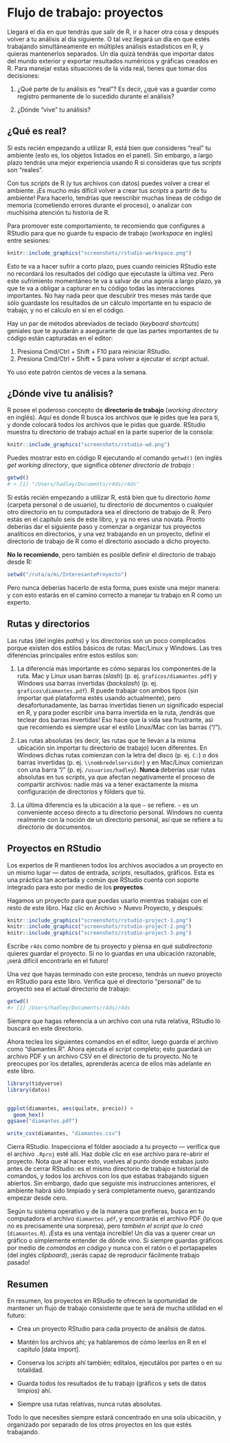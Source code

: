 # Flujo de trabajo: proyectos

Llegará el día en que tendrás que salir de R, ir a hacer otra cosa y después volver a tu análisis al día siguiente. O tal vez llegará un día en que estés trabajando simultáneamente en múltiples análisis estadísticos en R, y quieras mantenerlos separados. Un día quizá tendrás que importar datos del mundo exterior y exportar resultados numéricos y gráficas creados en R. Para manejar estas situaciones de la vida real, tienes que tomar dos decisiones:

1.  ¿Qué parte de tu análisis es "real"? Es decir, ¿qué vas a guardar como registro permanente de lo sucedido durante el análisis?

2.  ¿Dónde "vive" tu análisis?

## ¿Qué es real?

Si ests recién empezando a utilizar R, está bien que consideres "real" tu ambiente (esto es, los objetos listados en el panel). Sin embargo, a largo plazo tendrás una mejor experiencia usando R si consideras que tus _scripts_ son "reales". 

Con tus _scripts_ de R (y tus archivos con datos) puedes volver a crear el ambiente. ¡Es mucho más difícil volver a crear tus _scripts_ a partir de tu ambiente! Para hacerlo, tendrías que reescribir muchas líneas de código de memoria (cometiendo errores durante el proceso), o analizar con muchísima atención tu historia de R.  

Para promover este comportamiento, te recomiendo que configures a RStudio para que no guarde tu espacio de trabajo (_workspace_ en inglés) entre sesiones:

```r
knitr::include_graphics("screenshots/rstudio-workspace.png")
```

Esto te va a hacer sufrir a corto plazo, pues cuando reinicies RStudio este no recordará los resultados del código que ejecutaste la última vez. Pero este sufrimiento momentáneo te va a salvar de una agonía a largo plazo, ya que te va a obligar a capturar en tu código todas las interacciones importantes. No hay nada peor que descubrir tres meses más tarde que sólo guardaste los resultados de un cálculo importante en tu espacio de trabajo, y no el cálculo en sí en el código.

Hay un par de métodos abreviados de teclado (_keyboard shortcuts_) geniales que te ayudarán a asegurarte de que las partes importantes de tu código están capturadas en el editor:

1. Presiona Cmd/Ctrl + Shift + F10 para reiniciar RStudio.
2. Presiona Cmd/Ctrl + Shift + S para volver a ejecutar el _script_ actual.

Yo uso este patrón cientos de veces a la semana. 

## ¿Dónde vive tu análisis?

R posee el poderoso concepto de __directorio de trabajo__ (_working directory_ en inglés). Aquí es donde R busca los archivos que le pides que lea para ti, y donde colocará todos los archivos que le pidas que guarde. RStudio muestra tu directorio de trabajo actual en la parte superior de la consola: 

```r
knitr::include_graphics("screenshots/rstudio-wd.png")
```

Puedes mostrar esto en código R ejecutando el comando `getwd()` (en inglés _get working directory_, que significa _obtener directorio de trabajo_ :

```r
getwd()
# > [1] "/Users/hadley/Documents/r4ds/r4ds"
```

Si estás recién empezando a utilizar R, está bien que tu directorio _home_ (carpeta personal o de usuario), tu directorio de documentos o cualquier otro directorio en tu computadora sea el directorio de trabajo de R. Pero estás en el capítulo seis de este libro, y ya no eres una novata. Pronto deberías dar el siguiente paso y comenzar a organizar tus proyectos analíticos en directorios, y una vez trabajando en un proyecto, definir el directorio de trabajo de R como el directorio asociado a dicho proyecto.

__No lo recomiendo__, pero también es posible definir el directorio de trabajo desde R:

```r
setwd("/ruta/a/mi/InteresanteProyecto")
```

Pero nunca deberías hacerlo de esta forma, pues existe una mejor manera: y con esto estarás en el camino correcto a manejar tu trabajo en R como un experto.

## Rutas y directorios

Las rutas (del inglés _paths_) y los directorios son un poco complicados porque existen dos estilos básicos de rutas: Mac/Linux y Windows. Las tres diferencias principales entre estos estilos son:

1.  La diferencia más importante es cómo separas los componentes de la ruta. 
    Mac y Linux usan barras (_slash_) (p. ej. `graficos/diamantes.pdf`) y Windows
    usa barras invertidas (_backslash_) (p. ej. `graficos\diamantes.pdf`). R puede trabajar con ambos tipos
    (sin importar qué plataforma estés usando actualmente), pero desafortunadamente,
    las barras invertidas tienen un significado especial en R, y para poder escribir una barra invertida 
    en la ruta, ¡tendrás que teclear dos barras invertidas! Eso hace que la vida sea frustrante,
    así que recomiendo es siempre usar el estilo Linux/Mac con las barras ("/").

2.  Las rutas absolutas (es decir, las rutas que te llevan a la misma ubicación sin importar 
    tu directorio de trabajo) lucen diferentes. En Windows dichas rutas comienzan con la letra 
    del disco (p. ej. `C:`) o dos barras invertidas (p. ej. `\\nombredelservidor`) y en 
    Mac/Linux comienzan con una barra "/" (p. ej. `/usuarios/hadley`). __Nunca__ deberías
    usar rutas absolutas en tus _scripts_, ya que afectan negativamente el proceso de compartir archivos:
    nadie más va a tener exactamente la misma configuración de directorios y fólders que tú. 

3.  La última diferencia es la ubicación a la que `~` se refiere. `~` es un
    conveniente acceso directo a tu directorio personal. Windows no cuenta realmente con la
    noción de un directorio personal, así que se refiere a tu directorio de documentos.

## Proyectos en RStudio

Los expertos de R mantienen todos los archivos asociados a un proyecto en un mismo lugar --- datos de entrada, _scripts_, resultados, gráficos. Esta es una práctica tan acertada y común que RStudio cuenta con soporte integrado para esto por medio de los __proyectos__.   

Hagamos un proyecto para que puedas usarlo mientras trabajas con el resto de este libro. Haz clic en Archivo > Nuevo Proyecto, y después:

```r
knitr::include_graphics("screenshots/rstudio-project-1.png")
knitr::include_graphics("screenshots/rstudio-project-2.png")
knitr::include_graphics("screenshots/rstudio-project-3.png")
```

Escribe `r4ds` como nombre de tu proyecto y piensa en qué _subdirectorio_ quieres guardar el proyecto. Si no lo guardas en una ubicación razonable, ¡será difícil encontrarlo en el futuro!

Una vez que hayas terminado con este proceso, tendrás un nuevo proyecto en RStudio para este libro. Verifica que el directorio "personal" de tu proyecto sea el actual directorio de trabajo:

```r
getwd()
#> [1] /Users/hadley/Documents/r4ds/r4ds
```

Siempre que hagas referencia a un archivo con una ruta relativa, RStudio lo buscará en este directorio. 

Ahora teclea los siguientes comandos en el editor, luego guarda el archivo como "diamantes.R". Ahora ejecuta el _script_ completo; esto guardará un archivo PDF y un archivo CSV en el directorio de tu proyecto. No te preocupes por los detalles, aprenderás acerca de ellos más adelante en este libro.

```r
library(tidyverse)
library(datos)


ggplot(diamantes, aes(quilate, precio)) + 
  geom_hex()
ggsave("diamantes.pdf")

write_csv(diamantes, "diamantes.csv")
```

Cierra RStudio. Inspecciona el fólder asociado a tu proyecto --- verifica que el archivo `.Rproj` esté allí. Haz doble clic en ese archivo para re-abrir el proyecto. Nota que al hacer esto, vuelves al punto donde estabas justo antes de cerrar RStudio: es el mismo directorio de trabajo e historial de comandos, y todos los archivos con los que estabas trabajando siguen abiertos. Sin embargo, dado que seguiste mis instrucciones anteriores, el ambiente habrá sido limpiado y será completamente nuevo, garantizando empezar desde cero. 

Según tu sistema operativo y de la manera que prefieras, busca en tu computadora el archivo `diamantes.pdf`, y encontrarás el archivo PDF (lo que no es precisamente una sorpresa), pero _también el script que lo creó_ (`diamantes.R`). ¡Esta es una ventaja increíble! Un día vas a querer crear un gráfico o simplemente entender de dónde vino. Si siempre guardas gráficos por medio de _comandos en código_ y nunca con el ratón o el portapapeles (del inglés _clipboard_),  ¡serás capaz de reproducir fácilmente trabajo pasado!

## Resumen

En resumen, los proyectos en RStudio te ofrecen la oportunidad de mantener un flujo de trabajo consistente que te será de mucha utilidad en el futuro:

* Crea un proyecto RStudio para cada proyecto de análisis de datos. 

* Mantén los archivos ahí; ya hablaremos de cómo leerlos en R en el capítulo [data import].

* Conserva los _scripts_ ahí también; edítalos, ejecutálos por partes o en su totalidad.

* Guarda todos los resultados de tu trabajo (gráficos y sets de datos limpios) ahí.

* Siempre usa rutas relativas, nunca rutas absolutas.

Todo lo que necesites siempre estará concentrado en una sola ubicación, y organizado por separado de los otros proyectos en los que estés trabajando.
